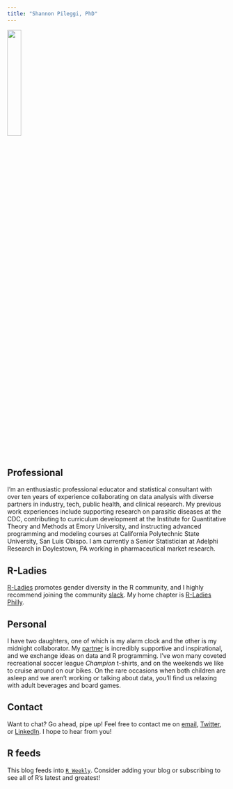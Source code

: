 ```yaml
---
title: "Shannon Pileggi, PhD"
---
```


![](shannon-circle.png){width=25%} 

## Professional


I’m an enthusiastic professional educator and statistical consultant with over ten years of experience collaborating on data analysis with diverse partners in industry, tech, public health, and clinical research.  My previous work experiences include supporting research on parasitic diseases at the CDC, contributing to curriculum development at the Institute for Quantitative Theory and Methods at Emory University, and instructing advanced programming and modeling courses at California Polytechnic State University, San Luis Obispo.  I am currently a Senior Statistician at Adelphi Research in Doylestown, PA working in pharmaceutical market research.    

## R-Ladies

[R-Ladies](https://rladies.org/){target="_blank"} promotes gender diversity in the R community, and I highly recommend joining the community [slack](https://rladies-community-slack.herokuapp.com/){target="_blank"}. My home chapter is [R-Ladies Philly](https://www.rladiesphilly.org/){target="_blank"}.


## Personal

I have two daughters, one of which is my alarm clock and the other is my midnight collaborator.  My [partner](https://www.stochastic-squirrel.com/){target="_blank"} is incredibly supportive and inspirational, and we exchange ideas on data and R programming.  I've won many coveted recreational soccer league _Champion_ t-shirts, and on the weekends we like to cruise around on our bikes.  On the rare occasions when both children are asleep and we aren't working or talking about data, you'll find us relaxing with adult beverages and board games.


## Contact

Want to chat?  Go ahead, pipe up!  Feel free to contact me on [email](mailto:shannon@pipinghotdata.com){target="_blank"}, [Twitter](https://twitter.com/PipingHotData){target="_blank"}, or [LinkedIn](https://www.linkedin.com/in/shannon-m-pileggi/){target="_blank"}. I hope to hear from you!

## R feeds

This blog feeds into [`R Weekly`](https://rweekly.org/){target="_blank"}.  Consider adding your blog or subscribing to see all of R's latest and greatest!



